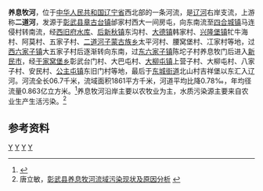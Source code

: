 '''养息牧河'''，位于[[中华人民共和国|中华人民共和国]][[辽宁省|辽宁省]]西北部的一条河流，是[[辽河|辽河]]右岸支流，上游称'''二道河'''，发源于[[彰武县|彰武县]][[章古台镇|章古台镇]]邰家村西大一间房屯，向东南流至[[四合城镇|四合城镇]]马连侵村转南流，经[[西旧府水库|西旧府水库]]、[[后新秋镇|后新秋镇]]东沟村、[[大德镇_(彰武县)|大德镇]]韩家村、[[兴隆堡镇_(彰武县)|兴隆堡镇]]牤牛海村、阿莫村、五家子村、[[二道河子蒙古族乡|二道河子蒙古族乡]]太平河村、腰窝堡村、冮家村等地，过[[西六家子镇|西六家子镇]]大五家子村后逐渐转向东南，过[[东六家子镇|东六家子镇]]陈坨子村养息牧门后进入[[新民市|新民市]]，经[[于家窝堡乡|于家窝堡乡]]彰武台门村、大巴屯村、[[大柳屯镇|大柳屯镇]]上营子村、大柳屯村、八家子村、安民村、[[公主屯镇|公主屯镇]]东旧门村等地，最后于[[东城街道_(新民市)|东城街道]]北山村吉祥堡以东汇入辽河。河流全长06.7千米，流域面积1861平方千米，河道平均比降0.78‰，年均径流量0.863亿立方米。<ref name="中国河湖大典">{{cite book zh |author=《[[中国河湖大典|中国河湖大典]]》编纂委员会 |title=《中国河湖大典·黑龙江、辽河卷》 |format=M |edition=1 |location=北京 |publisher=中国水利水电出版社 |date=2014年4月 |pages=261页 |id= ISBN 978-7-5170-1950-3}}</ref>养息牧河沿岸主要以农牧业为主，水质污染源主要来自农业生产生活污染。<ref>唐立敏，[http://www.doc88.com/p-7485658266957.html 彰武县养息牧河流域污染现状及原因分析] {{Wayback|url=http://www.doc88.com/p-7485658266957.html |date=20200717165927 }}</ref>

==参考资料==
{{reflist}}

{{China-river-stub}}

[[Category:辽宁河流|Y]]
[[Category:辽河水系|Y]]
[[Category:阜新地理|Y]]
[[Category:沈阳地理|Y]]